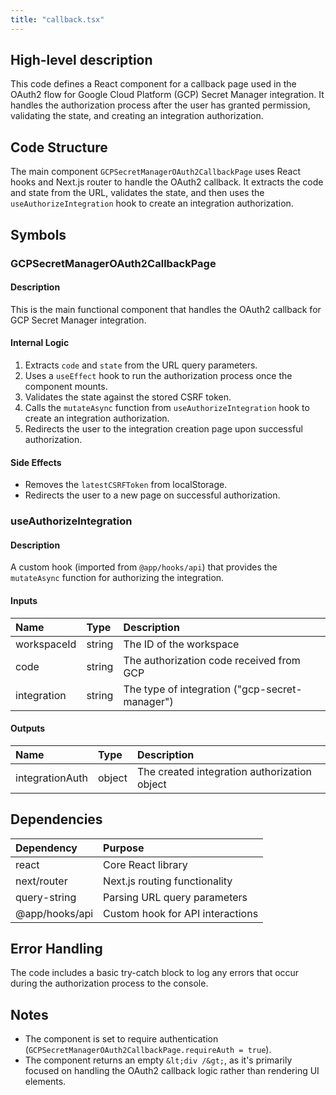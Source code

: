 ```yaml
---
title: "callback.tsx"
---
```


## High-level description
This code defines a React component for a callback page used in the OAuth2 flow for Google Cloud Platform (GCP) Secret Manager integration. It handles the authorization process after the user has granted permission, validating the state, and creating an integration authorization.

## Code Structure
The main component `GCPSecretManagerOAuth2CallbackPage` uses React hooks and Next.js router to handle the OAuth2 callback. It extracts the code and state from the URL, validates the state, and then uses the `useAuthorizeIntegration` hook to create an integration authorization.

## Symbols

### GCPSecretManagerOAuth2CallbackPage
#### Description
This is the main functional component that handles the OAuth2 callback for GCP Secret Manager integration.

#### Internal Logic
1. Extracts `code` and `state` from the URL query parameters.
2. Uses a `useEffect` hook to run the authorization process once the component mounts.
3. Validates the state against the stored CSRF token.
4. Calls the `mutateAsync` function from `useAuthorizeIntegration` hook to create an integration authorization.
5. Redirects the user to the integration creation page upon successful authorization.

#### Side Effects
- Removes the `latestCSRFToken` from localStorage.
- Redirects the user to a new page on successful authorization.

### useAuthorizeIntegration
#### Description
A custom hook (imported from `@app/hooks/api`) that provides the `mutateAsync` function for authorizing the integration.

#### Inputs
| Name | Type | Description |
|:-----|:-----|:------------|
| workspaceId | string | The ID of the workspace |
| code | string | The authorization code received from GCP |
| integration | string | The type of integration ("gcp-secret-manager") |

#### Outputs
| Name | Type | Description |
|:-----|:-----|:------------|
| integrationAuth | object | The created integration authorization object |

## Dependencies
| Dependency | Purpose |
|:-----------|:--------|
| react | Core React library |
| next/router | Next.js routing functionality |
| query-string | Parsing URL query parameters |
| @app/hooks/api | Custom hook for API interactions |

## Error Handling
The code includes a basic try-catch block to log any errors that occur during the authorization process to the console.

## Notes
- The component is set to require authentication (`GCPSecretManagerOAuth2CallbackPage.requireAuth = true`).
- The component returns an empty `&lt;div /&gt;`, as it's primarily focused on handling the OAuth2 callback logic rather than rendering UI elements.